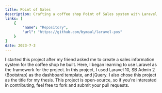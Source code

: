 ```yaml
---
title: Point of Sales
description: Crafting a coffee shop Point of Sales system with Laravel 10, SB Admin 2, and jQuery. My thesis project, now open-source. Contribute freely!
links: [
    {
        "name": "Repository",
        "url": "https://github.com/bymaul/laravel-pos"
    }
]
date: 2023-7-3
---
```


I started this project after my friend asked me to create a sales information system for the coffee shop he built. Here, I began learning to use Laravel as the framework for the project. In this project, I used Laravel 10, SB Admin 2 (Bootstrap) as the dashboard template, and jQuery. I also chose this project as the title for my thesis. This project is open-source, so if you're interested in contributing, feel free to fork and submit your pull requests.